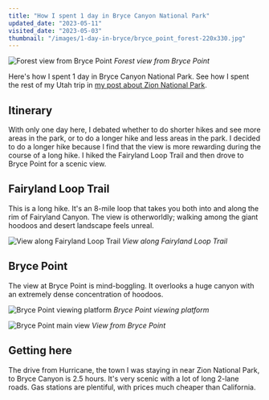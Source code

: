 ```yaml
---
title: "How I spent 1 day in Bryce Canyon National Park"
updated_date: "2023-05-11"
visited_date: "2023-05-03"
thumbnail: "/images/1-day-in-bryce/bryce_point_forest-220x330.jpg"
---
```


![Forest view from Bryce Point](/images/1-day-in-bryce/bryce_point_forest-optimized.jpg)
_Forest view from Bryce Point_

Here's how I spent 1 day in Bryce Canyon National Park. See how I spent the rest of my Utah trip in [my post about Zion National Park](/posts/2-days-in-zion).

## Itinerary

With only one day here, I debated whether to do shorter hikes and see more areas in the park, or to do a longer hike and less areas in the park. I decided to do a longer hike because I find that the view is more rewarding during the course of a long hike. I hiked the Fairyland Loop Trail and then drove to Bryce Point for a scenic view.

## Fairyland Loop Trail

This is a long hike. It's an 8-mile loop that takes you both into and along the rim of Fairyland Canyon. The view is otherworldly; walking among the giant hoodoos and desert landscape feels unreal.

![View along Fairyland Loop Trail](/images/1-day-in-bryce/bryce_fairylandloop-optimized.jpg)
_View along Fairyland Loop Trail_

## Bryce Point

The view at Bryce Point is mind-boggling. It overlooks a huge canyon with an extremely dense concentration of hoodoos.

![Bryce Point viewing platform](/images/1-day-in-bryce/bryce_point_platform-optimized.jpg)
_Bryce Point viewing platform_

![Bryce Point main view](/images/1-day-in-bryce/bryce_viewfrombrycepoint-optimized.jpg)
_View from Bryce Point_

## Getting here

The drive from Hurricane, the town I was staying in near Zion National Park, to Bryce Canyon is 2.5 hours. It's very scenic with a lot of long 2-lane roads. Gas stations are plentiful, with prices much cheaper than California.
